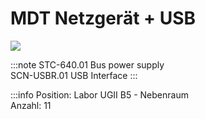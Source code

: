 
# MDT Netzgerät + USB

<a target="_blank" href={knx_mdt_usb_power}> <img src={knx_mdt_usb_power_min} /> </a>

:::note
STC-640.01 Bus power supply\
SCN-USBR.01 USB Interface
:::

:::info
Position:   Labor UGII B5 - Nebenraum\
Anzahl:     11